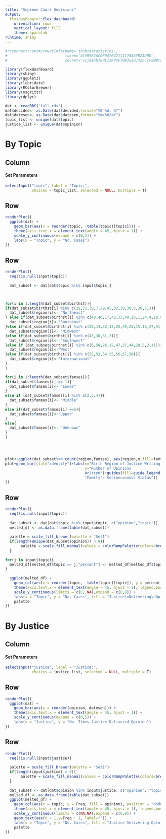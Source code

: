 ```yaml
---
title: "Supreme Court Decisions"
output: 
  flexdashboard::flex_dashboard:
    orientation: rows
    vertical_layout: fill
    theme: spacelab
runtime: shiny
---
```

```r
#rsconnect::setAccountInfo(name='jhubiostatistics',
#                          token='41969E2AC0F047B42111176450B2ADB8',
#                          secret='vzjG1Ab7kdLIzR7mFTQW3uJdJnzhcsv5NBcanzXs')

library(flexdashboard)
library(shiny)
library(ggplot2)
library(lubridate)
library(RColorBrewer)
library(magrittr)
library(dplyr)

dat <- readRDS("full.rds")
dat$decided<- as.Date(dat$decided,format="%B %d, %Y")
dat$datesen<- as.Date(dat$datesen,format="%m/%d/%Y")
topic_list <- unique(dat$topic)
justice_list <- unique(dat$opinion)
```

By Topic
=======================================================================

Column {.sidebar}
-----------------------------------------------------------------------

#### Set Parameters
```r
selectInput("topic", label = "Topic:",
            choices = topic_list, selected = NULL, multiple = T)
```

Row
-----------------------------------------------------------------------

```r
renderPlot({
  ggplot(dat) + 
    geom_bar(aes(x = reorder(topic, -table(topic)[topic]))) + 
    theme(axis.text.x = element_text(angle = 45, hjust = 1)) + 
    scale_y_continuous(expand = c(0,5)) + 
    labs(x = "Topic", y = "No. Cases")
})
```


Row
-----------------------------------------------------------------------

```r
renderPlot({
  req(!is.null(input$topic))
  
  dat_subset <- dat[dat$topic %in% input$topic,]
  


for(i in 1:length(dat_subset$birthst)){
if(dat_subset$birthst[i] %in% c(19,21,39,7,29,45,32,38,30,8,20,51)){
  dat_subset$region[i]<- "Northeast"
} else if(dat_subset$birthst[i] %in% c(48,46,17,42,33,40,10,1,24,4,18,9)){
  dat_subset$region[i]<-"Southeast"
}else if(dat_subset$birthst[i] %in% c(35,14,22,13,25,49,23,15,16,27,41,34)){
  dat_subset$region[i]<- "Midwest"
}else if(dat_subset$birthst[i] %in% c(43,36,31,3)){
  dat_subset$region[i]<- "Southwest"
}else if (dat_subset$birthst[i] %in% c(6,50,26,12,47,37,44,28,5,2,11)){
  dat_subset$region[i]<-"West"
}else if(dat_subset$birthst[i] %in% c(52,53,54,55,56,57,58)){
  dat_subset$region[i]<-"International"
}
}

for(i in 1:length(dat_subset$famses)){
if(dat_subset$famses[i] == 1){
  dat_subset$famses[i]<- "Lower"
}
else if (dat_subset$famses[i] %in% c(2,3,4)){
  dat_subset$famses[i]<- "Middle"
}
else if(dat_subset$famses[i] ==5){
  dat_subset$famses[i]<-"Upper"
}
else{
  dat_subset$famses[i]<- "Unknown"
}
}




plot<-ggplot(dat_subset%>% count(region,famses), aes(region,n,fill=famses))
plot+geom_bar(stat="identity")+labs(x="Birth Region of Justice Writing the Opinion", 
                                    y="Number of Opinions 
                                    Written")+guides(fill=guide_legend(title=
                                    "Family's Socioeconomic Status"))
})
```

Row
-----------------------------------------------------------------------

```r
renderPlot({
  req(!is.null(input$topic))
  
  dat_subset <- dat[dat$topic %in% input$topic, c("opinion","topic")]
  melted_df <- as.data.frame(table(dat_subset))
  
  palette = scale_fill_brewer(palette = "Set1")
  if(length(unique(dat_subset$opinion)) > 9){ 
       palette = scale_fill_manual(values = colorRampPalette(colors=brewer.pal(9, "Set1"))(length(unique(dat_subset$opinion))))
  }
  
for(j in input$topic){
  melted_df[melted_df$topic == j,"percent"] <- melted_df[melted_df$topic == j,"Freq"]*100 / sum(melted_df[melted_df$topic == j,"Freq"])
}
  
  ggplot(melted_df) + 
    geom_col(aes(x = reorder(topic, -table(topic)[topic]), y = percent, fill = opinion)) + 
    theme(axis.text.x = element_text(angle = 45, hjust = 1), legend.position = "bottom") + 
    scale_y_continuous(limits = c(0, NA),expand = c(0,0)) + 
    labs(x = "Topic", y = "No. Cases", fill = "Justice\nDelivering\nOpinion") +
    palette
})
```

By Justice
================================================================

Column {.sidebar}
----------------------------------------------------------------

#### Set Parameters
```r
selectInput("justice", label = "Justice:",
            choices = justice_list, selected = NULL, multiple = T)
```

Row
-----------------------------------------------------------------------

```r
renderPlot({
  ggplot(dat) + 
    geom_bar(aes(x = reorder(opinion, datesen))) + 
    theme(axis.text.x = element_text(angle = 45, hjust = 1)) + 
    scale_y_continuous(expand = c(0,5)) + 
    labs(x = "Justice", y = "No. Times Justice Delivered Opinion")
})
```

Row
-----------------------------------------------------------------------

```r
renderPlot({
  req(!is.null(input$justice))
  
  palette = scale_fill_brewer(palette = "Set1")
  if(length(input$justice) > 9){ 
       palette = scale_fill_manual(values = colorRampPalette(colors=brewer.pal(9, "Set1"))(length(input$justice)))
  }
  
  dat_subset <- dat[dat$opinion %in% input$justice, c("opinion", "topic")]
  melted_df <- as.data.frame(table(dat_subset))
  ggplot(melted_df) + 
    geom_col(aes(x = topic, y = Freq, fill = opinion), position = "dodge") + 
    theme(axis.text.x = element_text(angle = 45, hjust = 1), legend.position = "bottom", panel.background = element_blank(), axis.line = element_line(), panel.grid.major.y = element_line(color = "grey90")) +
    scale_y_continuous(limits = c(NA,NA),expand = c(0,0)) +
    geom_text(aes(x = 1,y=Freq + 1, label="")) +
    labs(x = "Topic", y = "No. Cases", fill = "Justice Delivering Opinion") +
    palette
})
```